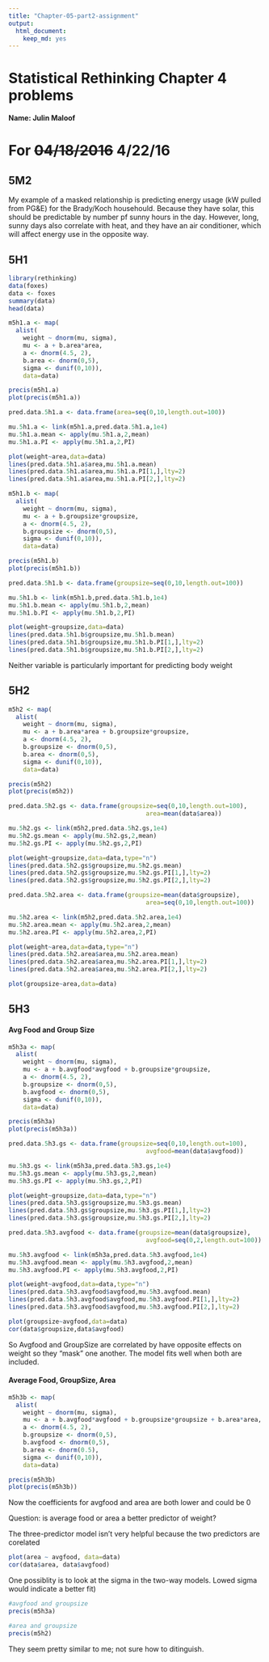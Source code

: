 ```yaml
---
title: "Chapter-05-part2-assignment"
output: 
  html_document: 
    keep_md: yes
---
```

# Statistical Rethinking Chapter 4 problems

__Name: Julin Maloof__


# For <del>04/18/2016</del> 4/22/16

## 5M2

My example of a masked relationship is predicting energy usage (kW pulled from PG&E) for the Brady/Koch househould.  Because they have solar, this should be predictable by number pf sunny hours in the day.  However, long, sunny days also correlate with heat, and they have an air conditioner, which will affect energy use in the opposite way.

## 5H1

```r
library(rethinking)
data(foxes)
data <- foxes
summary(data)
head(data)

m5h1.a <- map(
  alist(
    weight ~ dnorm(mu, sigma),
    mu <- a + b.area*area,
    a <- dnorm(4.5, 2),
    b.area <- dnorm(0,5),
    sigma <- dunif(0,10)),
    data=data)

precis(m5h1.a)
plot(precis(m5h1.a))

pred.data.5h1.a <- data.frame(area=seq(0,10,length.out=100))

mu.5h1.a <- link(m5h1.a,pred.data.5h1.a,1e4)
mu.5h1.a.mean <- apply(mu.5h1.a,2,mean)
mu.5h1.a.PI <- apply(mu.5h1.a,2,PI)

plot(weight~area,data=data)
lines(pred.data.5h1.a$area,mu.5h1.a.mean)
lines(pred.data.5h1.a$area,mu.5h1.a.PI[1,],lty=2)
lines(pred.data.5h1.a$area,mu.5h1.a.PI[2,],lty=2)

m5h1.b <- map(
  alist(
    weight ~ dnorm(mu, sigma),
    mu <- a + b.groupsize*groupsize,
    a <- dnorm(4.5, 2),
    b.groupsize <- dnorm(0,5),
    sigma <- dunif(0,10)),
    data=data)

precis(m5h1.b)
plot(precis(m5h1.b))

pred.data.5h1.b <- data.frame(groupsize=seq(0,10,length.out=100))

mu.5h1.b <- link(m5h1.b,pred.data.5h1.b,1e4)
mu.5h1.b.mean <- apply(mu.5h1.b,2,mean)
mu.5h1.b.PI <- apply(mu.5h1.b,2,PI)

plot(weight~groupsize,data=data)
lines(pred.data.5h1.b$groupsize,mu.5h1.b.mean)
lines(pred.data.5h1.b$groupsize,mu.5h1.b.PI[1,],lty=2)
lines(pred.data.5h1.b$groupsize,mu.5h1.b.PI[2,],lty=2)
```

Neither variable is particularly important for predicting body weight

## 5H2
```r
m5h2 <- map(
  alist(
    weight ~ dnorm(mu, sigma),
    mu <- a + b.area*area + b.groupsize*groupsize,
    a <- dnorm(4.5, 2),
    b.groupsize <- dnorm(0,5),
    b.area <- dnorm(0,5),
    sigma <- dunif(0,10)),
    data=data)

precis(m5h2)
plot(precis(m5h2))

pred.data.5h2.gs <- data.frame(groupsize=seq(0,10,length.out=100),
                                      area=mean(data$area))

mu.5h2.gs <- link(m5h2,pred.data.5h2.gs,1e4)
mu.5h2.gs.mean <- apply(mu.5h2.gs,2,mean)
mu.5h2.gs.PI <- apply(mu.5h2.gs,2,PI)

plot(weight~groupsize,data=data,type="n")
lines(pred.data.5h2.gs$groupsize,mu.5h2.gs.mean)
lines(pred.data.5h2.gs$groupsize,mu.5h2.gs.PI[1,],lty=2)
lines(pred.data.5h2.gs$groupsize,mu.5h2.gs.PI[2,],lty=2)

pred.data.5h2.area <- data.frame(groupsize=mean(data$groupsize),
                                      area=seq(0,10,length.out=100))

mu.5h2.area <- link(m5h2,pred.data.5h2.area,1e4)
mu.5h2.area.mean <- apply(mu.5h2.area,2,mean)
mu.5h2.area.PI <- apply(mu.5h2.area,2,PI)

plot(weight~area,data=data,type="n")
lines(pred.data.5h2.area$area,mu.5h2.area.mean)
lines(pred.data.5h2.area$area,mu.5h2.area.PI[1,],lty=2)
lines(pred.data.5h2.area$area,mu.5h2.area.PI[2,],lty=2)

plot(groupsize~area,data=data)
```

## 5H3

#### Avg Food and Group Size

```r
m5h3a <- map(
  alist(
    weight ~ dnorm(mu, sigma),
    mu <- a + b.avgfood*avgfood + b.groupsize*groupsize,
    a <- dnorm(4.5, 2),
    b.groupsize <- dnorm(0,5),
    b.avgfood <- dnorm(0,5),
    sigma <- dunif(0,10)),
    data=data)

precis(m5h3a)
plot(precis(m5h3a))

pred.data.5h3.gs <- data.frame(groupsize=seq(0,10,length.out=100),
                                      avgfood=mean(data$avgfood))

mu.5h3.gs <- link(m5h3a,pred.data.5h3.gs,1e4)
mu.5h3.gs.mean <- apply(mu.5h3.gs,2,mean)
mu.5h3.gs.PI <- apply(mu.5h3.gs,2,PI)

plot(weight~groupsize,data=data,type="n")
lines(pred.data.5h3.gs$groupsize,mu.5h3.gs.mean)
lines(pred.data.5h3.gs$groupsize,mu.5h3.gs.PI[1,],lty=2)
lines(pred.data.5h3.gs$groupsize,mu.5h3.gs.PI[2,],lty=2)

pred.data.5h3.avgfood <- data.frame(groupsize=mean(data$groupsize),
                                      avgfood=seq(0,2,length.out=100))

mu.5h3.avgfood <- link(m5h3a,pred.data.5h3.avgfood,1e4)
mu.5h3.avgfood.mean <- apply(mu.5h3.avgfood,2,mean)
mu.5h3.avgfood.PI <- apply(mu.5h3.avgfood,2,PI)

plot(weight~avgfood,data=data,type="n")
lines(pred.data.5h3.avgfood$avgfood,mu.5h3.avgfood.mean)
lines(pred.data.5h3.avgfood$avgfood,mu.5h3.avgfood.PI[1,],lty=2)
lines(pred.data.5h3.avgfood$avgfood,mu.5h3.avgfood.PI[2,],lty=2)

plot(groupsize~avgfood,data=data)
cor(data$groupsize,data$avgfood)
```
So Avgfood and GroupSize are correlated by have opposite effects on weight so they "mask" one another.  The model fits well when both are included.

#### Average Food, GroupSize, Area
```r
m5h3b <- map(
  alist(
    weight ~ dnorm(mu, sigma),
    mu <- a + b.avgfood*avgfood + b.groupsize*groupsize + b.area*area,
    a <- dnorm(4.5, 2),
    b.groupsize <- dnorm(0,5),
    b.avgfood <- dnorm(0,5),
    b.area <- dnorm(0.5),
    sigma <- dunif(0,10)),
    data=data)

precis(m5h3b)
plot(precis(m5h3b))
```

Now the coefficients for avgfood and area are both lower and could be 0

Question: is average food or area a better predictor of weight?

The three-predictor model isn't very helpful because the two predictors are corelated
```r
plot(area ~ avgfood, data=data)
cor(data$area, data$avgfood)
```

One possiblity is to look at the sigma in the two-way models.  Lowed sigma would indicate a better fit)
```r
#avgfood and groupsize
precis(m5h3a)

#area and groupsize
precis(m5h2)

```

They seem pretty similar to me; not sure how to ditinguish.

